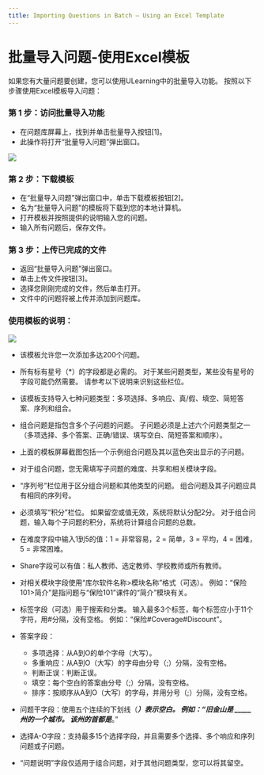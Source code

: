 ```yaml
---
title: Importing Questions in Batch – Using an Excel Template
---
```




# 批量导入问题-使用Excel模板 
 
 如果您有大量问题要创建，您可以使用ULearning中的批量导入功能。 按照以下步骤使用Excel模板导入问题： 
 
 ### 第 1 步：访问批量导入功能 
 
 - 在问题库屏幕上，找到并单击批量导入按钮[1]。 
 - 此操作将打开“批量导入问题”弹出窗口。 
 
 ![](/img/utest/teacher/question05.png)

 ### 第 2 步：下载模板 
 
 - 在“批量导入问题”弹出窗口中，单击下载模板按钮[2]。 
 - 名为“批量导入问题”的模板将下载到您的本地计算机。 
 - 打开模板并按照提供的说明输入您的问题。 
 - 输入所有问题后，保存文件。 
 
 ### 第 3 步：上传已完成的文件 
 
 - 返回“批量导入问题”弹出窗口。 
 - 单击上传文件按钮[3]。 
 - 选择您刚刚完成的文件，然后单击打开。 
 - 文件中的问题将被上传并添加到问题库。 
 
 ### 使用模板的说明： 
 
 ![](/img/utest/teacher/question06.png)
 
 - 该模板允许您一次添加多达200个问题。 
 - 所有标有星号（*）的字段都是必需的。 对于某些问题类型，某些没有星号的字段可能仍然需要。 请参考以下说明来识别这些栏位。 
 - 该模板支持导入七种问题类型：多项选择、多响应、真/假、填空、简短答案、序列和组合。 
 
 - 组合问题是指包含多个子问题的问题。 子问题必须是上述六个问题类型之一（多项选择、多个答案、正确/错误、填写空白、简短答案和顺序）。 
 - 上面的模板屏幕截图包括一个示例组合问题及其以蓝色突出显示的子问题。 
 - 对于组合问题，您无需填写子问题的难度、共享和相关模块字段。 
 - “序列号”栏位用于区分组合问题和其他类型的问题。 组合问题及其子问题应具有相同的序列号。 
 - 必须填写“积分”栏位。 如果留空或值无效，系统将默认分配2分。 对于组合问题，输入每个子问题的积分，系统将计算组合问题的总数。 
 - 在难度字段中输入1到5的值：1 = 非常容易，2 = 简单，3 = 平均，4 = 困难，5 = 非常困难。 
 - Share字段可以有值：私人教师、选定教师、学校教师或所有教师。 
 - 对相关模块字段使用“库尔软件名称>模块名称”格式（可选）。 例如：“保险101>简介”是指问题与“保险101”课件的“简介”模块有关。 
 - 标签字段（可选）用于搜索和分类。 输入最多3个标签，每个标签应小于11个字符，用#分隔，没有空格。 例如：“保险#Coverage#Discount”。 
 - 答案字段： 
     - 多项选择：从A到O的单个字母（大写）。 
     - 多重响应：从A到O（大写）的字母由分号（;）分隔，没有空格。 
     - 判断正误：判断正误。 
     - 填空：每个空白的答案由分号（;）分隔，没有空格。 
     - 排序：按顺序从A到O（大写）的字母，并用分号（;）分隔，没有空格。 
 - 问题干字段：使用五个连续的下划线（_____）表示空白。 例如：“旧金山是 _____ 州的一个城市。 该州的首都是_____。” 
 - 选择A-O字段：支持最多15个选择字段，并且需要多个选择、多个响应和序列问题或子问题。 
 - “问题说明”字段仅适用于组合问题，对于其他问题类型，您可以将其留空。
